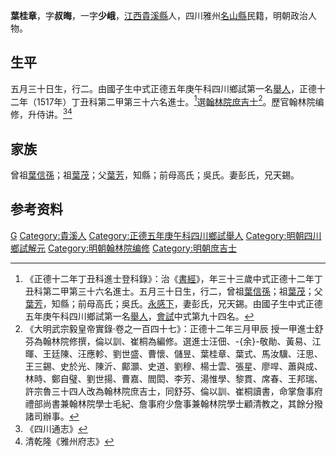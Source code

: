 {{明清人物信息框
| 姓名 = 葉桂章
| 原名 =
| 圖片名稱= 
| 圖片大小 =
| 圖片說明 = 
| 最高職務 = 翰林院侍講
| 國家 = 大明 
| 爵位 =
| 籍貫 = [[江西|江西]][[貴溪縣|貴溪縣]]
| 族裔 = 
| 旗籍 = 
| 字號 = 
| 諡號 =
| 出生日期 = 五月三十日
| 出生地點 =
| 逝世日期 = 嘉靖八年（1529年）
| 逝世地點 =
| 墓葬 =
| 配偶 = 彭氏
| 親屬 = 
| 出身 =
* 正德十二年丁丑科進士
| 經歷 =
| 著作 =  
}}
'''葉桂章'''{{BD|1485年||1529年||}}，字'''叔晦'''，一字'''少峨'''，[[江西|江西]][[貴溪縣|貴溪縣]]人，四川雅州[[名山縣|名山縣]]民籍，明朝政治人物。

==生平==
五月三十日生，行二。由國子生中式正德五年庚午科四川鄉試第一名[[舉人|舉人]]，正德十二年（1517年）丁丑科第二甲第三十六名進士。<ref>《正德十二年丁丑科進士登科錄》：治《[[書經|書經]]》，年三十三歲中式正德十二年丁丑科第二甲第三十六名進士。五月三十日生，行二，曾祖[[葉信孫|葉信孫]]；祖[[葉茂|葉茂]]；父[[葉芳|葉芳]]，知縣；前母高氏；吳氏。[[永感下|永感下]]，妻彭氏，兄天錫。由國子生中式正德五年庚午科四川鄉試第一名[[舉人|舉人]]，[[會試|會試]]中式第九十四名。</ref>選[[翰林院|翰林院]][[庶吉士|庶吉士]]<ref>《大明武宗毅皇帝實錄·卷之一百四十七》：正德十二年三月甲辰 授一甲進士舒芬為翰林院修撰，倫以訓、崔桐為編修。選進士汪佃、-{余}-敬勛、黃易、江暉、王廷陳、汪應軫、劉世盛、曹懷、儲昱、葉桂章、葉式、馬汝驥、汪思、王三錫、史於光、陳沂、鄺灝、史道、劉穆、楊士雲、張星、廖哻、蕭與成、林時、鄭自璧、劉世揚、曹嘉、閻閎、李芳、湯惟學、黎貫、席春、王邦瑞、許宗魯三十四人改為翰林院庶吉士，同舒芬、倫以訓、崔桐讀書，命掌詹事府禮部尚書兼翰林院學士毛紀、詹事府少詹事兼翰林院學士顧清教之，其餘分撥諸司辦事。</ref>。歷官翰林院编修，升侍讲。<ref>《四川通志》</ref><ref>清乾隆《雅州府志》</ref>

==家族==
曾祖[[葉信孫|葉信孫]]；祖[[葉茂|葉茂]]；父[[葉芳|葉芳]]，知縣；前母高氏；吳氏。妻彭氏，兄天錫。

== 参考资料 ==
{{reflist}}

{{正德十二年丁丑科殿试金榜}}
{{左順門事件}}

{{Authority control}}

{{DEFAULTSORT:Ye葉}}
[[Category:葉姓|G]]
[[Category:貴溪人|Category:貴溪人]]
[[Category:正德五年庚午科四川鄉試舉人|Category:正德五年庚午科四川鄉試舉人]]
[[Category:明朝四川鄉試解元|Category:明朝四川鄉試解元]]
[[Category:明朝翰林院编修|Category:明朝翰林院编修]]
[[Category:明朝庶吉士|Category:明朝庶吉士]]


{{明朝人物小作品}}